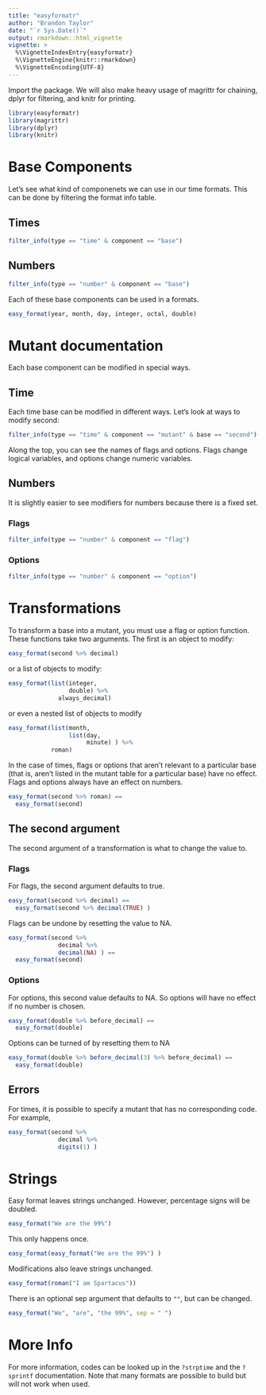 ```yaml
---
title: "easyformatr"
author: "Brandon Taylor"
date: "`r Sys.Date()`"
output: rmarkdown::html_vignette
vignette: >
  %\VignetteIndexEntry{easyformatr}
  %\VignetteEngine{knitr::rmarkdown}
  %\VignetteEncoding{UTF-8}
---
```


Import the package. We will also make heavy usage of magrittr for chaining, dplyr for filtering, and knitr for printing.

```r
library(easyformatr)
library(magrittr)
library(dplyr)
library(knitr)
```

# Base Components
Let's see what kind of componenets we can use in our time formats. This can be done by filtering the format info table.

## Times

```r
filter_info(type == "time" & component == "base")
```

## Numbers

```r
filter_info(type == "number" & component == "base")
```

Each of these base components can be used in a formats.

```r
easy_format(year, month, day, integer, octal, double)
```

# Mutant documentation
Each base component can be modified in special ways. 

## Time 
Each time base can be modified in different ways. Let's look at ways to modify second:

```r
filter_info(type == "time" & component == "mutant" & base == "second")
```

Along the top, you can see the names of flags and options. Flags change logical variables, and options change numeric variables.

## Numbers
It is slightly easier to see modifiers for numbers because there is a fixed set.

### Flags

```r
filter_info(type == "number" & component == "flag")
```

### Options

```r
filter_info(type == "number" & component == "option")
```

# Transformations

To transform a base into a mutant, you must use a flag or option function. These functions take two arguments. The first is an object to modify:

```r
easy_format(second %>% decimal)
```

or a list of objects to modify:
```r
easy_format(list(integer, 
                 double) %>% 
              always_decimal)
```

or even a nested list of objects to modify

```r
easy_format(list(month, 
                 list(day,
                      minute) ) %>% 
            roman)
```

In the case of times, flags or options that aren't relevant to a particular base (that is, aren't listed in the mutant table for a particular base) have no effect. Flags and options always have an effect on numbers.

```r
easy_format(second %>% roman) ==
  easy_format(second)
```

## The second argument
The second argument of a transformation is what to change the value to.

### Flags

For flags, the second argument defaults to true.
 
```r
easy_format(second %>% decimal) == 
  easy_format(second %>% decimal(TRUE) )
```

Flags can be undone by resetting the value to NA.

```r
easy_format(second %>% 
              decimal %>% 
              decimal(NA) ) ==
  easy_format(second)
```

### Options

For options, this second value defaults to NA. So options will have no effect if no number is chosen.

```r
easy_format(double %>% before_decimal) == 
  easy_format(double)
```

Options can be turned of by resetting them to NA

```r
easy_format(double %>% before_decimal(3) %>% before_decimal) == 
  easy_format(double)
```

## Errors
For times, it is possible to specify a mutant that has no corresponding code. For example,
```r
easy_format(second %>%
              decimal %>%
              digits(1) ) 
```

# Strings

Easy format leaves strings unchanged. However, percentage signs will be doubled.
```r
easy_format("We are the 99%")
```

This only happens once.
```r
easy_format(easy_format("We are the 99%") )
```

Modifications also leave strings unchanged.

```r
easy_format(roman("I am Spartacus"))
```

There is an optional sep argument that defaults to `""`, but can be changed.

```r
easy_format("We", "are", "the 99%", sep = " ")
```

# More Info
For more information, codes can be looked up in the `?strptime` and the `?sprintf` documentation. Note that many formats are possible to build but will not work when used.

